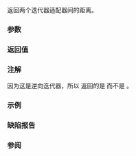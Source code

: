 {{title|1=operator-{{petty|(std::reverse_iterator)}}}}
{{cpp/iterator/reverse_iterator/navbar}}
{{dcl begin}}
{{dcl header|iterator}}
{{dcl rev begin}}
{{dcl|until=c++11|
template&lt; class Iter1, class Iter2 &gt;
typename reverse_iterator&lt;Iter&gt;::difference_type 
    operator-( const reverse_iterator&lt;Iter1&gt;&amp; lhs,
               const reverse_iterator&lt;Iter2&gt;&amp; rhs );
}}
{{dcla|since=c++11|constexpr=c++17|
template&lt; class Iter1, class Iter2 &gt;
auto operator-( const reverse_iterator&lt;Iter1&gt;&amp; lhs,
                const reverse_iterator&lt;Iter2&gt;&amp; rhs )
    -&gt; decltype(rhs.base() - lhs.base());
}}
{{dcl rev end}}
{{dcl end}}

返回两个迭代器适配器间的距离。

===参数===
{{par begin}}
{{par|lhs, rhs|要计算距离的迭代器适配器}}
{{par end}}

===返回值===
{{c|rhs.base() - lhs.base()}}

===注解===
因为这是逆向迭代器，所以 {{c/core|operator-}} 返回的是 {{c|rhs.base() - lhs.base()}} 而不是 {{c|lhs.base() - rhs.base()}}。

===示例===
{{example|code=
#include &lt;iostream&gt;
#include &lt;iterator&gt;
#include &lt;list&gt;
#include &lt;vector&gt;

int main()
{
    std::vector vec{0, 1, 2, 3};
    std::reverse_iterator&lt;std::vector&lt;int&gt;::iterator&gt;
        vec_ri1{std::reverse_iterator{vec.rbegin()}&lt;!----&gt;},
        vec_ri2{std::reverse_iterator{vec.rend()}&lt;!----&gt;};
    std::cout &lt;&lt; (vec_ri2 - vec_ri1) &lt;&lt; ' '; // 4
    std::cout &lt;&lt; (vec_ri1 - vec_ri2) &lt;&lt; '\n'; // -4
    
    std::list lst{5, 6, 7, 8};
    std::reverse_iterator&lt;std::list&lt;int&gt;::iterator&gt;
        lst_ri1{std::reverse_iterator{lst.rbegin()}&lt;!----&gt;},
        lst_ri2{std::reverse_iterator{lst.rend()}&lt;!----&gt;};
//  auto n = (lst_ri1 - lst_ri2); // 错误：底层迭代器未实现随机访问迭代器
}
|output=4 -4
}}

===缺陷报告===
{{dr list begin}}
{{dr list item|wg=lwg|dr=280|std=C++98|before=不允许异质相减|after=允许异质相减}}
{{dr list end}}

===参阅===
{{dsc begin}}
{{dsc inc|cpp/iterator/adaptor/dsc operator arith|reverse_iterator}}
{{dsc inc|cpp/iterator/adaptor/dsc operator+|reverse_iterator}}
{{dsc end}}

{{langlinks|de|en|es|fr|it|ja|pt|ru}}